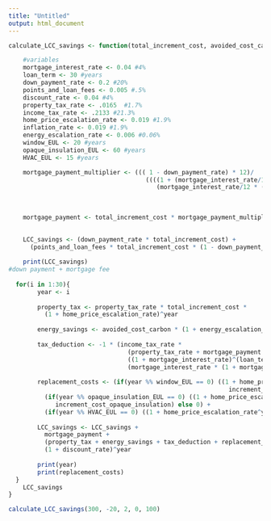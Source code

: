 ```yaml
---
title: "Untitled"
output: html_document
---
```


```r
calculate_LCC_savings <- function(total_increment_cost, avoided_cost_carbon, increment_cost_windows, increment_cost_opaque_insulation, increment_cost_HVAC){

	#variables
	mortgage_interest_rate <- 0.04 #4%
	loan_term <- 30 #years
	down_payment_rate <- 0.2 #20%
	points_and_loan_fees <- 0.005 #.5%
	discount_rate <- 0.04 #4%
	property_tax_rate <- .0165  #1.7%
	income_tax_rate <- .2133 #21.3%
	home_price_escalation_rate <- 0.019 #1.9%
	inflation_rate <- 0.019 #1.9%
	energy_escalation_rate <- 0.006 #0.06%
	window_EUL <- 20 #years
	opaque_insulation_EUL <- 60 #years
	HVAC_EUL <- 15 #years

	mortgage_payment_multiplier <- ((( 1 - down_payment_rate) * 12)/
	                                  ((((1 + (mortgage_interest_rate/12))^12 * loan_term) - 1)/
	                                     (mortgage_interest_rate/12 * (1 + (mortgage_interest_rate/12))^12 * loan_term)))
	                                  
	
	
	mortgage_payment <- total_increment_cost * mortgage_payment_multiplier

	
	LCC_savings <- (down_payment_rate * total_increment_cost) +
	  (points_and_loan_fees * total_increment_cost * (1 - down_payment_rate))
	
	print(LCC_savings)
#down payment + mortgage fee
	
  for(i in 1:30){
  		year <- i
  		
  		property_tax <- property_tax_rate * total_increment_cost * 
  		  (1 + home_price_escalation_rate)^year
  
  		energy_savings <- avoided_cost_carbon * (1 + energy_escalation_rate)^year 
  
  		tax_deduction <- -1 * (income_tax_rate * 
  		                         (property_tax_rate + mortgage_payment * mortgage_interest_rate) * 
  		                         ((1 + mortgage_interest_rate)^(loan_term - year + 1)-1)/
  		                         (mortgage_interest_rate * (1 + mortgage_interest_rate)^(loan_term - year + 1)))
  		
  		replacement_costs <- (if(year %% window_EUL == 0) ((1 + home_price_escalation_rate^year) *
  		                                                     increment_cost_windows) else 0) +
  		  (if(year %% opaque_insulation_EUL == 0) ((1 + home_price_escalation_rate)^year *
  		     increment_cost_opaque_insulation) else 0) +
  		  (if(year %% HVAC_EUL == 0) ((1 + home_price_escalation_rate^year) * increment_cost_HVAC) else 0)
  		
  		LCC_savings <- LCC_savings + 
  		  mortgage_payment + 
  		  (property_tax + energy_savings + tax_deduction + replacement_costs)/
  		  (1 + discount_rate)^year
  		
  		print(year)
  		print(replacement_costs)
  }
	LCC_savings
}

```

```r
calculate_LCC_savings(300, -20, 2, 0, 100)
```

